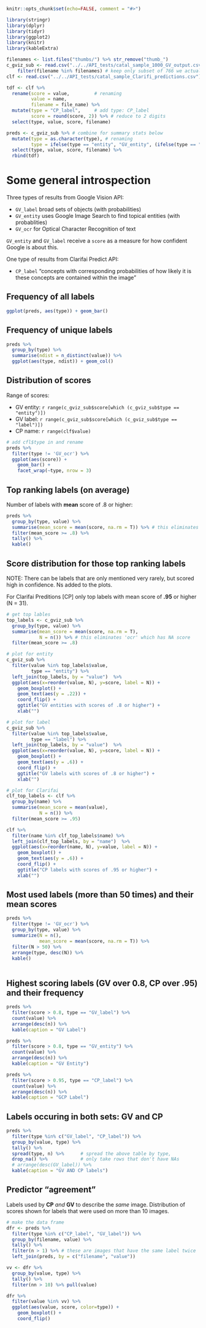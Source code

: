 ```r
knitr::opts_chunk$set(echo=FALSE, comment = "#>")

library(stringr)
library(dplyr)
library(tidyr)
library(ggplot2)
library(knitr)
library(kableExtra)

filenames <- list.files("thumbs/") %>% str_remove("thumb_")
c_gviz_sub <- read.csv("../../API_tests/catal_sample_1000_GV_output.csv") %>%   # read peter's data here 
    filter(filename %in% filenames) # keep only subset of 766 we actually have thumbnail images of
clf <- read.csv("../../API_tests/catal_sample_Clarifi_predictions.csv")

tdf <- clf %>% 
  rename(score = value,         # renaming 
         value = name,
         filename = file_name) %>%
  mutate(type = "CP_label",     # add type: CP_label
         score = round(score, 2)) %>% # reduce to 2 digits
  select(type, value, score, filename)

preds <- c_gviz_sub %>% # combine for summary stats below
  mutate(type = as.character(type), # renaming
         type = ifelse(type == "entity", "GV_entity", (ifelse(type == "label", "GV_label", "GV_ocr")))) %>% 
  select(type, value, score, filename) %>% 
  rbind(tdf)
```

# Some general introspection

Three types of results from Google Vision API:

- `GV_label` broad sets of objects (with probabilities)
- `GV_entity` uses Google Image Search to find topical entities  (with probablities)
- `GV_ocr` for Optical Character Recognition of text

`GV_entity` and `GV_label` receive a `score` as a measure for how confident Google is about this.


One type of results from Clarifai Predict API:

- `CP_label` "concepts with corresponding probabilities of how likely it is these concepts are contained within the image"


## Frequency of all labels

```r
ggplot(preds, aes(type)) + geom_bar()
```

## Frequency of unique labels

```r
preds %>% 
  group_by(type) %>% 
  summarise(ndist = n_distinct(value)) %>% 
  ggplot(aes(type, ndist)) + geom_col()
```


## Distribution of scores

Range of scores:

- GV entity: `r range(c_gviz_sub$score[which (c_gviz_sub$type == "entity")])`
- GV label: `r range(c_gviz_sub$score[which (c_gviz_sub$type == "label")])`
- CP name: `r range(clf$value)`



```r

# add cfl$type in and rename
preds %>% 
  filter(type != 'GV_ocr') %>% 
  ggplot(aes(score)) + 
    geom_bar() +
    facet_wrap(~type, nrow = 3)
```


## Top ranking labels (on average)

Number of labels with __mean__ score of .8 or higher:

```r
preds %>% 
  group_by(type, value) %>% 
  summarise(mean_score = mean(score, na.rm = T)) %>% # this eliminates 'ocr' which has NA score 
  filter(mean_score >= .8) %>% 
  tally() %>% 
  kable()
```


## Score distribution for those top ranking labels

NOTE: There can be labels that are only mentioned very rarely, but scored high in confidence. Ns added to the plots. 

For Clarifai Preditions [CP] only top labels with mean score of **.95** or higher (N = 31).

```r
# get top lables 
top_labels <- c_gviz_sub %>% 
  group_by(type, value) %>% 
  summarise(mean_score = mean(score, na.rm = T),
            N = n()) %>% # this eliminates 'ocr' which has NA score 
  filter(mean_score >= .8) 

# plot for entity
c_gviz_sub %>% 
  filter(value %in% top_labels$value,
         type == "entity") %>% 
  left_join(top_labels, by = "value")  %>% 
  ggplot(aes(x=reorder(value, N), y=score, label = N)) + 
    geom_boxplot() +
    geom_text(aes(y = .22)) +
    coord_flip() +
    ggtitle("GV entities with scores of .8 or higher") +
    xlab("")

# plot for label
c_gviz_sub %>% 
  filter(value %in% top_labels$value,
         type == "label") %>% 
  left_join(top_labels, by = "value")  %>% 
  ggplot(aes(x=reorder(value, N), y=score, label = N)) + 
    geom_boxplot() +
    geom_text(aes(y = .6)) +
    coord_flip() +
    ggtitle("GV labels with scores of .8 or higher") +
    xlab("")

# plot for Clarifai
clf_top_labels <- clf %>% 
  group_by(name) %>% 
  summarise(mean_score = mean(value),
            N = n()) %>% 
  filter(mean_score >= .95) 

clf %>% 
  filter(name %in% clf_top_labels$name) %>% 
  left_join(clf_top_labels, by = "name")  %>% 
  ggplot(aes(x=reorder(name, N), y=value, label = N)) + 
    geom_boxplot() +
    geom_text(aes(y = .6)) +
    coord_flip() +
    ggtitle("CP labels with scores of .95 or higher") +
    xlab("")
```


## Most used labels (more than 50 times) and their mean scores

```r
preds %>% 
  filter(type != 'GV_ocr') %>% 
  group_by(type, value) %>% 
  summarize(N = n(),
            mean_score = mean(score, na.rm = T)) %>% 
  filter(N > 50) %>% 
  arrange(type, desc(N)) %>% 
  kable()
 
```


## Highest scoring labels (GV over 0.8, CP over .95) and their frequency

```r
preds %>% 
  filter(score > 0.8, type == "GV_label") %>% 
  count(value) %>% 
  arrange(desc(n)) %>% 
  kable(caption = "GV Label")

preds %>% 
  filter(score > 0.8, type == "GV_entity") %>% 
  count(value) %>% 
  arrange(desc(n)) %>% 
  kable(caption = "GV Entity")

preds %>% 
  filter(score > 0.95, type == "CP_label") %>% 
  count(value) %>% 
  arrange(desc(n)) %>% 
  kable(caption = "GCP Label")
```

## Labels occuring in both sets: GV and CP

```r
preds %>%
  filter(type %in% c("GV_label", "CP_label")) %>% 
  group_by(value, type) %>% 
  tally() %>% 
  spread(type, n) %>%      # spread the above table by type, 
  drop_na() %>%            # only take rows that don't have NAs
  # arrange(desc(GV_label)) %>% 
  kable(caption = "GV AND CP labels")
```

## Predictor "agreement"
Labels used by **CP** _and_ **GV** to describe the _same_ image. Distribution of scores shown for labels that were used on more than 10 images.

```r
# make the data frame
dfr <- preds %>% 
  filter(type %in% c("CP_label", "GV_label")) %>% 
  group_by(filename, value) %>%
  tally() %>% 
  filter(n > 1) %>% # these are images that have the same label twice
  left_join(preds, by = c("filename", "value"))

vv <- dfr %>% 
  group_by(value, type) %>% 
  tally() %>% 
  filter(nn > 10) %>% pull(value)

dfr %>% 
  filter(value %in% vv) %>% 
  ggplot(aes(value, score, color=type)) + 
    geom_boxplot() + 
    coord_flip()

```

